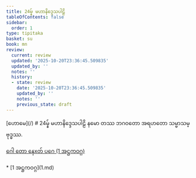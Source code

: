 ```yaml
---
title: 24မ္န် မဟာနိဒ္ဒေသပါဠိ
tableOfContents: false
sidebar:
  order: 1
type: tipitaka
basket: su
book: mn
review:
  current: review
  updated: '2025-10-20T23:36:45.509835'
  updated_by: ''
  notes: ''
  history:
  - state: review
    date: '2025-10-20T23:36:45.509835'
    updated_by: ''
    notes: ''
    previous_state: draft
---
```



<ReviewStatus review={frontmatter.review} showDetails={true} />

<HypothesisAnnotation frontmatter={frontmatter} />


<Paragraph type="center" book="mn">
[ဟောမေ](/)
</Paragraph>

<Paragraph type="center" book="mn">
# 24မ္န် မဟာနိဒ္ဒေသပါဠိ
</Paragraph>

<Paragraph number="1" type="center" book="mn">
နမော တဿ ဘဂဝတော အရဟတော သမ္မာသမ္ဗုဒ္ဓဿ.

[ဂေါ တော နေxတ် ပဂေ (1 အဋ္ဌကဝဂ္ဂ)](1.md)



</Paragraph>

<TableOfContents book="mn" section="24">
* [1 အဋ္ဌကဝဂ္ဂ](1.md)
</TableOfContents>
